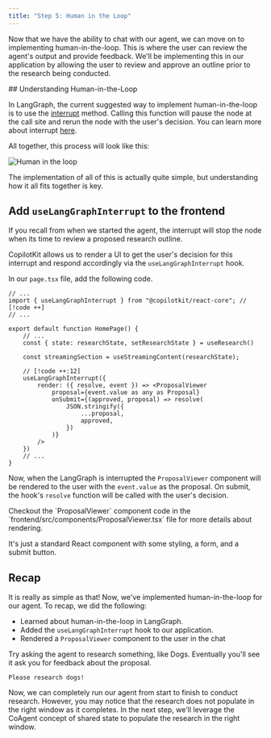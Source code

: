 ```yaml
---
title: "Step 5: Human in the Loop"
---
```


Now that we have the ability to chat with our agent, we can move on to implementing human-in-the-loop. This is where the user can review the agent's output and provide feedback. We'll be
implementing this in our application by allowing the user to review and approve an outline prior to the research being conducted.

<Steps>
<Step>
## Understanding Human-in-the-Loop

In LangGraph, the current suggested way to implement human-in-the-loop is to use the [interrupt](https://langchain-ai.github.io/langgraph/concepts/human_in_the_loop/) method. Calling this
function will pause the node at the call site and rerun the node with the user's decision. You can learn more about interrupt [here](https://langchain-ai.github.io/langgraph/cloud/how-tos/interrupt_concurrent/?h=interrupt).

All together, this process will look like this:

<Frame>
    <img src="/images/coagents/coagents-hitl-infographic.png" alt="Human in the loop" />
</Frame>

The implementation of all of this is actually quite simple, but understanding how it all fits together is key.
</Step>
<Step>
## Add `useLangGraphInterrupt` to the frontend

If you recall from when we started the agent, the interrupt will stop the node when its time to review a proposed research outline.

CopilotKit allows us to render a UI to get the user's decision for this interrupt and respond accordingly via the `useLangGraphInterrupt` hook.

In our `page.tsx` file, add the following code.
```tsx title="frontend/src/app/page.tsx"
// ...
import { useLangGraphInterrupt } from "@copilotkit/react-core"; // [!code ++]
// ...

export default function HomePage() {
    // ...
    const { state: researchState, setResearchState } = useResearch()

    const streamingSection = useStreamingContent(researchState);

    // [!code ++:12]
    useLangGraphInterrupt({
        render: ({ resolve, event }) => <ProposalViewer
            proposal={event.value as any as Proposal}
            onSubmit={(approved, proposal) => resolve(
                JSON.stringify({
                    ...proposal,
                    approved,
                })
            )}
        />
    })
    // ...
}
```

Now, when the LangGraph is interrupted the `ProposalViewer` component will be rendered to the user with the `event.value` as the proposal. On submit, the hook's `resolve` function
will be called with the user's decision.

<Callout>
Checkout the `ProposalViewer` component code in the `frontend/src/components/ProposalViewer.tsx` file for more details about rendering.

It's just a standard React component with some styling, a form, and a submit button.
</Callout>
</Step>
</Steps>

## Recap
It is really as simple as that! Now, we've implemented human-in-the-loop for our agent. To recap, we did the following:
- Learned about human-in-the-loop in LangGraph.
- Added the `useLangGraphInterrupt` hook to our application.
- Rendered a `ProposalViewer` component to the user in the chat

Try asking the agent to research something, like Dogs. Eventually you'll see it ask you for feedback about the proposal.

```
Please research dogs!
```

<Frame className="mt-0">
  <ImageZoom className="mt-0" src="/images/coagents/tutorials/research-ana/fe-step-5-finish.png" alt="CopilotCloud API Key" height={1000} width={1000} />
</Frame>

Now, we can completely run our agent from start to finish to conduct research. However, you may notice that the research does not populate in the right window
as it completes. In the next step, we'll leverage the CoAgent concept of shared state to populate the research in the right window.